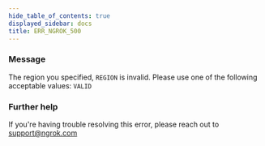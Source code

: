 ```yaml
---
hide_table_of_contents: true
displayed_sidebar: docs
title: ERR_NGROK_500
---
```


### Message

The region you specified, `REGION` is invalid. Please use one of the following acceptable values: `VALID`

<ErrorDetails />

### Further help

If you're having trouble resolving this error, please reach out to [support@ngrok.com](mailto:support@ngrok.com?subject=Help%20with%20ERR_NGROK_500)
